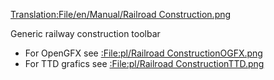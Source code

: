 [[Translation:File/en/Manual/Railroad Construction.png]]

Generic railway construction toolbar
*For OpenGFX see [[:File:pl/Railroad ConstructionOGFX.png]]
*For TTD grafics see [[:File:pl/Railroad ConstructionTTD.png]]